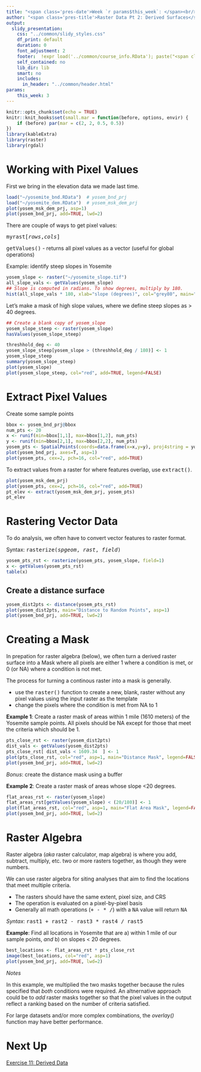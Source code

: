 ```yaml
---
title: "<span class='pres-date'>Week `r params$this_week`: </span><br/><span class='pres-subtitle'>Spatial Data Analysis with R</span> <br/><span class='pres-date'>`r load('../common/course_info.RData'); lstCI[[paste0('class0', params$this_week)]]`</span>"
author: "<span class='pres-title'>Raster Data Pt 2: Derived Surfaces</span>"
output: 
  slidy_presentation:
    css: "../common/slidy_styles.css"
    df_print: default
    duration: 0
    font_adjustment: 2
    footer:  !expr load('../common/course_info.RData'); paste("<span class='footer-right'><a href='acknowledgements.html'>Acknowledgements</a></span><span class='footer-right'><a href='../index.html'>Course Homepage</a></span><span class='footer-right'>Etherpad:&nbsp<a href='", lstCI$etherpadshort, "' target='_blank'>", lstCI$etherpadshort, "</a></span><span class='footer-subtitle'>Spatial Data Analysis in R</span>")
    self_contained: no
    lib_dir: lib
    smart: no
    includes:
      in_header: "../common/header.html"
params:
    this_week: 3
---
```


```r
knitr::opts_chunk$set(echo = TRUE)
knitr::knit_hooks$set(small.mar = function(before, options, envir) {
    if (before) par(mar = c(2, 2, 0.5, 0.5))
})
library(kableExtra)
library(raster)
library(rgdal)
```


# Working with Pixel Values

First we bring in the elevation data we made last time.

```r
load("~/yosemite_bnd.RData")  # yosem_bnd_prj
load("~/yosemite_dem.RData")  # yosem_msk_dem_prj
plot(yosem_msk_dem_prj, asp=1)
plot(yosem_bnd_prj, add=TRUE, lwd=2)
```

There are couple of ways to get pixel values:

<tt>myrast[*rows*,*cols*]</tt>

<tt>getValues()</tt> - returns all pixel values as a vector (useful for global operations)

Example: identify steep slopes in Yosemite

```r
yosem_slope <- raster("~/yosemite_slope.tif")
all_slope_vals <- getValues(yosem_slope)
## Slope is computed in radians. To show degrees, multiply by 180.
hist(all_slope_vals * 180, xlab="slope (degrees)", col="grey80", main="Yosemite Slope Distribution")
```

Let's make a mask of high slope values, where we define steep slopes as > 40 degrees.

```r
## Create a blank copy of yosem_slope
yosem_slope_steep <- raster(yosem_slope)
hasValues(yosem_slope_steep)

threshhold_deg <- 40
yosem_slope_steep[yosem_slope > (threshhold_deg / 180)] <- 1
yosem_slope_steep
summary(yosem_slope_steep)
plot(yosem_slope)
plot(yosem_slope_steep, col="red", add=TRUE, legend=FALSE)
```

# Extract Pixel Values 

Create some sample points

```r
bbox <- yosem_bnd_prj@bbox
num_pts <- 20
x <- runif(min=bbox[1,1], max=bbox[1,2], num_pts)
y <- runif(min=bbox[2,1], max=bbox[2,2], num_pts)
yosem_pts <- SpatialPoints(coords=data.frame(x=x,y=y), proj4string = yosem_bnd_prj@proj4string)
plot(yosem_bnd_prj, axes=T, asp=1)
plot(yosem_pts, cex=2, pch=16, col="red", add=TRUE)
```

To extract values from a raster for where features overlap, use <tt>extract()</tt>.

```r
plot(yosem_msk_dem_prj)
plot(yosem_pts, cex=2, pch=16, col="red", add=TRUE)
pt_elev <- extract(yosem_msk_dem_prj, yosem_pts)
pt_elev
```

# Rastering Vector Data

To do analysis, we often have to convert vector features to raster format.

Syntax: <tt>rasterize(*spgeom*, *rast*, *field*)</tt>

```r
yosem_pts_rst <- rasterize(yosem_pts, yosem_slope, field=1)
x <- getValues(yosem_pts_rst)
table(x)
```

## Create a distance surface

```r
yosem_dist2pts <- distance(yosem_pts_rst)
plot(yosem_dist2pts, main="Distance to Random Points", asp=1)
plot(yosem_bnd_prj, add=TRUE, lwd=2)
```

# Creating a Mask

In prepation for raster algebra (below), we often turn a derived raster surface into a Mask where all pixels are either 1 where a condition is met, or 0 (or NA) where a condition is not met.

The process for turning a continous raster into a mask is generally.

<div class="indented2">
- use the <tt>raster()</tt> function to create a new, blank, raster without any pixel values using the input raster as the template  
- change the pixels where the condition is met from NA to 1
</div>

__Example 1__: Create a raster mask of areas within 1 mile (1610 meters) of the Yosemite sample points. All pixels should be NA except for those that meet the criteria which should be 1.

```r
pts_close_rst <- raster(yosem_dist2pts)
dist_vals <- getValues(yosem_dist2pts)
pts_close_rst[ dist_vals < 1609.34  ] <- 1
plot(pts_close_rst, col="red", asp=1, main="Distance Mask", legend=FALSE)
plot(yosem_bnd_prj, add=TRUE, lwd=2)
```

*Bonus*: create the distance mask using a buffer 

__Example 2__: Create a raster mask of areas whose slope <20 degrees.

```r
flat_areas_rst <- raster(yosem_slope)
flat_areas_rst[getValues(yosem_slope) < (20/180)] <- 1
plot(flat_areas_rst, col="red", asp=1, main="Flat Area Mask", legend=FALSE)
plot(yosem_bnd_prj, add=TRUE, lwd=2)
```

# Raster Algebra

Raster algebra (*aka* raster calculator, map algebra) is where you add, subtract, multiply, etc. two or more rasters together, as though they were numbers.

We can use raster algebra for siting analyses that aim to find the locations that meet multiple criteria.

<div class="indented2">
- The rasters should have the same extent, pixel size, and CRS  
- The operation is evaluated on a pixel-by-pixel basis  
- Generally all math operations (<tt>+ - * /</tt>) with a <tt>NA</tt> value will return <tt>NA</tt>
</div>

*Syntax*: <tt>rast1 + rast2 - rast3 * rast4 / rast5</tt>

__Example__: Find all locations in Yosemite that are a) within 1 mile of our sample points, *and* b) on slopes < 20 degrees. 

```r
best_locations <- flat_areas_rst * pts_close_rst
image(best_locations, col="red", asp=1)
plot(yosem_bnd_prj, add=TRUE, lwd=2)
```

*Notes*

In this example, we multiplied the two masks together because the rules specified that *both* conditions were required. An altnernative approach could be to *add* raster masks together so that the pixel values in the output reflect a ranking based on the number of criteria satisfied. 

For large datasets and/or more complex combinations, the *overlay()* function may have better performance.

# Next Up

[Exercise 11: Derived Data](../exercises/ex11_raster02.html){target="_blank"}


